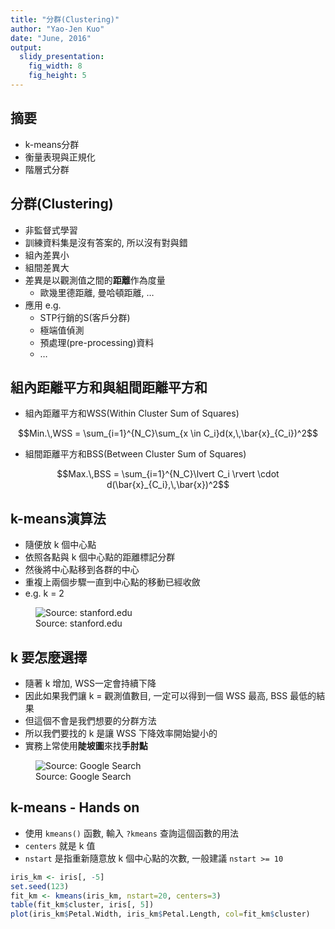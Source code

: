 ```yaml
---
title: "分群(Clustering)"
author: "Yao-Jen Kuo"
date: "June, 2016"
output:
  slidy_presentation:
    fig_width: 8
    fig_height: 5
---
```


## 摘要

* k-means分群
* 衡量表現與正規化
* 階層式分群

## 分群(Clustering)

* 非監督式學習
* 訓練資料集是沒有答案的, 所以沒有對與錯
* 組內差異小
* 組間差異大
* 差異是以觀測值之間的**距離**作為度量
    * 歐幾里德距離, 曼哈頓距離, ...
* 應用 e.g.
    * STP行銷的S(客戶分群)
    * 極端值偵測
    * 預處理(pre-processing)資料
    * ...

## 組內距離平方和與組間距離平方和

* 組內距離平方和WSS(Within Cluster Sum of Squares)

$$Min.\,WSS = \sum_{i=1}^{N_C}\sum_{x \in C_i}d(x,\,\bar{x}_{C_i})^2$$

* 組間距離平方和BSS(Between Cluster Sum of Squares)

$$Max.\,BSS = \sum_{i=1}^{N_C}\lvert C_i \rvert \cdot d(\bar{x}_{C_i},\,\bar{x})^2$$

## k-means演算法

* 隨便放 k 個中心點
* 依照各點與 k 個中心點的距離標記分群
* 然後將中心點移到各群的中心
* 重複上兩個步驟一直到中心點的移動已經收斂
* e.g. k = 2

![Source: stanford.edu](images/kmeansViz.png)

## k 要怎麼選擇

* 隨著 k 增加, WSS一定會持續下降
* 因此如果我們讓 k = 觀測值數目, 一定可以得到一個 WSS 最高, BSS 最低的結果
* 但這個不會是我們想要的分群方法
* 所以我們要找的 k 是讓 WSS 下降效率開始變小的
* 實務上常使用**陡坡圖**來找**手肘點**

![Source: Google Search](images/screePlot.png)

## k-means - Hands on

* 使用 `kmeans()` 函數, 輸入 `?kmeans` 查詢這個函數的用法
* `centers` 就是 k 值
* `nstart` 是指重新隨意放 k 個中心點的次數, 一般建議 `nstart >= 10`

```r
iris_km <- iris[, -5]
set.seed(123)
fit_km <- kmeans(iris_km, nstart=20, centers=3)
table(fit_km$cluster, iris[, 5])
plot(iris_km$Petal.Width, iris_km$Petal.Length, col=fit_km$cluster)
```

